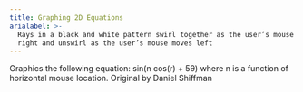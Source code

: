 ```yaml
---
title: Graphing 2D Equations
arialabel: >-
  Rays in a black and white pattern swirl together as the user’s mouse moves
  right and unswirl as the user’s mouse moves left
---
```



Graphics the following equation: sin(n cos(r) + 5θ) where n is a function of horizontal mouse location. Original by Daniel Shiffman
